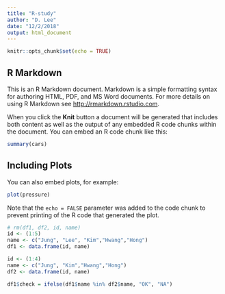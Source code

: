 ```yaml
---
title: "R-study"
author: "D. Lee"
date: "12/2/2018"
output: html_document
---
```


```r
knitr::opts_chunk$set(echo = TRUE)
```

## R Markdown

This is an R Markdown document. Markdown is a simple formatting syntax for authoring HTML, PDF, and MS Word documents. For more details on using R Markdown see <http://rmarkdown.rstudio.com>.

When you click the **Knit** button a document will be generated that includes both content as well as the output of any embedded R code chunks within the document. You can embed an R code chunk like this:

```r
summary(cars)
```

## Including Plots

You can also embed plots, for example:

```r
plot(pressure)
```

Note that the `echo = FALSE` parameter was added to the code chunk to prevent printing of the R code that generated the plot.

```r
# rm(df1, df2, id, name)
id <- (1:5)
name <- c("Jung", "Lee", "Kim","Hwang","Hong")
df1 <- data.frame(id, name)

id <- (1:4)
name <- c("Jung", "Kim","Hwang","Hong")
df2 <- data.frame(id, name)

df1$check = ifelse(df1$name %in% df2$name, "OK", "NA")
```



